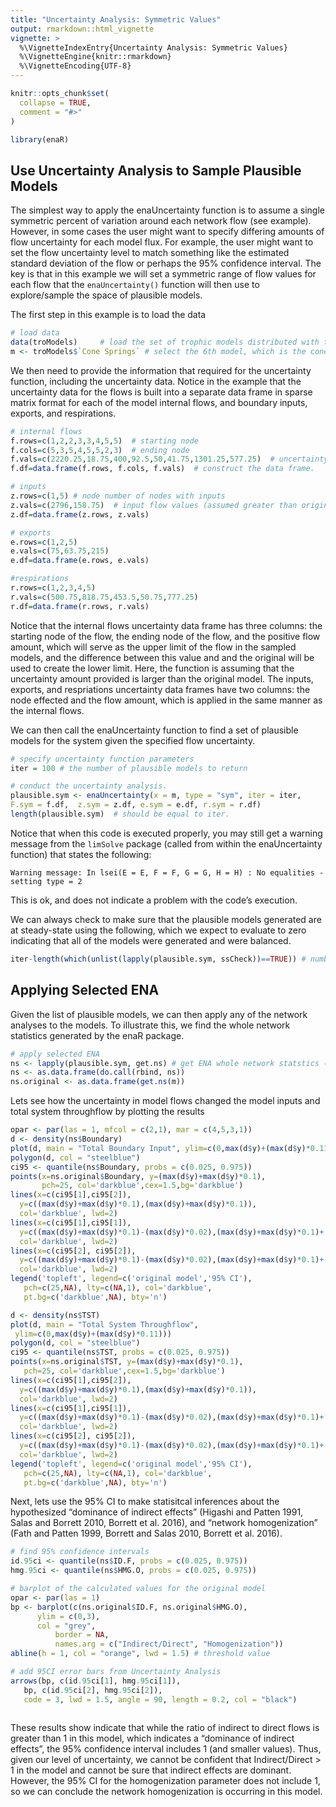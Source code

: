 ```yaml
---
title: "Uncertainty Analysis: Symmetric Values"
output: rmarkdown::html_vignette
vignette: >
  %\VignetteIndexEntry{Uncertainty Analysis: Symmetric Values}
  %\VignetteEngine{knitr::rmarkdown}
  %\VignetteEncoding{UTF-8}
---
```


```r
knitr::opts_chunk$set(
  collapse = TRUE,
  comment = "#>"
)
```

```r
library(enaR)
```


## Use Uncertainty Analysis to Sample Plausible Models

The simplest way to apply the enaUncertainty function is to assume a single symmetric percent of variation around each network flow (see example). However, in some cases the user might want to specify differing amounts of flow uncertainty for each model flux. For example, the user might want to set the flow uncertainty level to match something like the estimated standard deviation of the flow or perhaps the 95% confidence interval. The key is that in this example we will set a symmetric range of flow values for each flow that the `enaUncertainty()` function will then use to explore/sample the space of plausible models.

The first step in this example is to load the data

```r
# load data
data(troModels)     # load the set of trophic models distributed with the enaR package
m <- troModels$`Cone Springs` # select the 6th model, which is the cone spring model (Kay et al. 1989; from Tilly)
```

We then need to provide the information that required for the uncertainty function, including the uncertainty data. Notice in the example that the uncertainty data for the flows is built into a separate data frame in sparse matrix format for each of the model internal flows, and boundary inputs, exports, and respirations.

```r
# internal flows
f.rows=c(1,2,2,3,3,4,5,5)  # starting node
f.cols=c(5,3,5,4,5,5,2,3)  # ending node
f.vals=c(2220.25,18.75,400,92.5,50,41.75,1301.25,577.25)  # uncertainty values
f.df=data.frame(f.rows, f.cols, f.vals)  # construct the data frame.

# inputs
z.rows=c(1,5) # node number of nodes with inputs
z.vals=c(2796,158.75)  # input flow values (assumed greater than originally observed values)
z.df=data.frame(z.rows, z.vals)

# exports
e.rows=c(1,2,5)
e.vals=c(75,63.75,215)
e.df=data.frame(e.rows, e.vals)

#respirations
r.rows=c(1,2,3,4,5)
r.vals=c(500.75,818.75,453.5,50.75,777.25)
r.df=data.frame(r.rows, r.vals)
```

Notice that the internal flows uncertainty data frame has three columns: the starting node of the flow, the ending node of the flow, and the positive flow amount, which will serve as the upper limit of the flow in the sampled models, and the difference between this value and and the original will be used to create the lower limit. Here, the function is assuming that the uncertainty amount provided is larger than the original model. The inputs, exports, and respriations uncertainty data frames have two columns: the node effected and the flow amount, which is applied in the same manner as the internal flows.

We can then call the enaUncertainty function to find a set of plausible models for the system given the specified flow uncertainty.

```r
# specify uncertainty function parameters 
iter = 100 # the number of plausible models to return

# conduct the uncertainty analysis.
plausible.sym <- enaUncertainty(x = m, type = "sym", iter = iter,
F.sym = f.df,  z.sym = z.df, e.sym = e.df, r.sym = r.df)
length(plausible.sym)  # should be equal to iter.
```

Notice that when this code is executed properly, you may still get a warning message from the `limSolve` package (called from within the enaUncertainty function) that states the following:

`Warning message: In lsei(E = E, F = F, G = G, H = H) : No equalities - setting type = 2`

This is ok, and does not indicate a problem with the code's execution.

We can always check to make sure that the plausible models generated are at steady-state using the following, which we expect to evaluate to zero indicating that all of the models were generated and were balanced.

```r
iter-length(which(unlist(lapply(plausible.sym, ssCheck))==TRUE)) # number of unbalanced models
```

## Applying Selected ENA

Given the list of plausible models, we can then apply any of the network analyses to the models. To illustrate this, we find the whole network statistics generated by the enaR package.

```r
# apply selected ENA
ns <- lapply(plausible.sym, get.ns) # get ENA whole network statstics (metrics, indicators)
ns <- as.data.frame(do.call(rbind, ns))
ns.original <- as.data.frame(get.ns(m))
```

Lets see how the uncertainty in model flows changed the model inputs and total system throughflow by plotting the results

```r
opar <- par(las = 1, mfcol = c(2,1), mar = c(4,5,3,1))
d <- density(ns$Boundary)
plot(d, main = "Total Boundary Input", ylim=c(0,max(d$y)+(max(d$y)*0.11)))
polygon(d, col = "steelblue")
ci95 <- quantile(ns$Boundary, probs = c(0.025, 0.975)) 
points(x=ns.original$Boundary, y=(max(d$y)+max(d$y)*0.1),
       pch=25, col='darkblue',cex=1.5,bg='darkblue')
lines(x=c(ci95[1],ci95[2]),
  y=c((max(d$y)+max(d$y)*0.1),(max(d$y)+max(d$y)*0.1)),
  col='darkblue', lwd=2)
lines(x=c(ci95[1],ci95[1]),
  y=c((max(d$y)+max(d$y)*0.1)-(max(d$y)*0.02),(max(d$y)+max(d$y)*0.1)+(max(d$y)*0.02)),
  col='darkblue', lwd=2)
lines(x=c(ci95[2], ci95[2]),
  y=c((max(d$y)+max(d$y)*0.1)-(max(d$y)*0.02),(max(d$y)+max(d$y)*0.1)+(max(d$y)*0.02)),
  col='darkblue', lwd=2)
legend('topleft', legend=c('original model','95% CI'),
   pch=c(25,NA), lty=c(NA,1), col='darkblue',
   pt.bg=c('darkblue',NA), bty='n')

d <- density(ns$TST)
plot(d, main = "Total System Throughflow",
 ylim=c(0,max(d$y)+(max(d$y)*0.11)))
polygon(d, col = "steelblue")
ci95 <- quantile(ns$TST, probs = c(0.025, 0.975))
points(x=ns.original$TST, y=(max(d$y)+max(d$y)*0.1),
   pch=25, col='darkblue',cex=1.5,bg='darkblue')
lines(x=c(ci95[1],ci95[2]),
  y=c((max(d$y)+max(d$y)*0.1),(max(d$y)+max(d$y)*0.1)),
  col='darkblue', lwd=2)
lines(x=c(ci95[1],ci95[1]),
  y=c((max(d$y)+max(d$y)*0.1)-(max(d$y)*0.02),(max(d$y)+max(d$y)*0.1)+(max(d$y)*0.02)),
  col='darkblue', lwd=2)
lines(x=c(ci95[2], ci95[2]),
  y=c((max(d$y)+max(d$y)*0.1)-(max(d$y)*0.02),(max(d$y)+max(d$y)*0.1)+(max(d$y)*0.02)),
  col='darkblue', lwd=2)
legend('topleft', legend=c('original model','95% CI'),
   pch=c(25,NA), lty=c(NA,1), col='darkblue',
   pt.bg=c('darkblue',NA), bty='n')
```
 
Next, lets use the 95% CI to make statisitcal inferences about the hypothesized "dominance of indirect effects" (Higashi and Patten 1991, Salas and Borrett 2010, Borrett et al. 2016), and "network homogenization" (Fath and Patten 1999, Borrett and Salas 2010, Borrett et al. 2016).

```r
# find 95% confidence intervals
id.95ci <- quantile(ns$ID.F, probs = c(0.025, 0.975))
hmg.95ci <- quantile(ns$HMG.O, probs = c(0.025, 0.975))

# barplot of the calculated values for the original model
opar <- par(las = 1)
bp <- barplot(c(ns.original$ID.F, ns.original$HMG.O),
      ylim = c(0,3),
      col = "grey",
          border = NA,
          names.arg = c("Indirect/Direct", "Homogenization"))
abline(h = 1, col = "orange", lwd = 1.5) # threshold value

# add 95CI error bars from Uncertainty Analysis
arrows(bp, c(id.95ci[1], hmg.95ci[1]),
   bp, c(id.95ci[2], hmg.95ci[2]),
   code = 3, lwd = 1.5, angle = 90, length = 0.2, col = "black")
   
```

These results show indicate that while the ratio of indirect to direct flows is greater than 1 in this model, which indicates a "dominance of indirect effects", the 95% confidence interval includes 1 (and smaller values). Thus, given our level of uncertainty, we cannot be confident that Indirect/Direct > 1 in the model and cannot be sure that indirect effects are dominant. However, the 95% CI for the homogenization parameter does not include 1, so we can conclude the network homogenization is occurring in this model.
